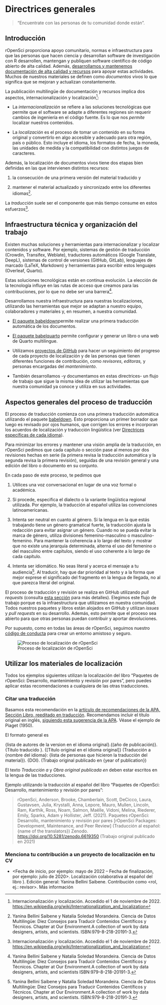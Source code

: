# Directrices generales

> "Encuentrate con las personas de tu comunidad donde están".

## Introducción

rOpenSci proporciona apoyo comunitario, normas e infraestructura para que las personas que hacen ciencia y desarrollan software de investigación con R desarrollen, mantengan y publiquen software científico de código abierto de alta calidad.
Además, [desarrollamos y mantenemos documentación de alta calidad y recursos](https://ropensci.org/resources/) para apoyar estas actividades.
Muchos de nuestros materiales se definen como *documentos vivos* lo que significa que se mejoran y actualizan constantemente.

La publicación multilingüe de documentación y recursos implica dos aspectos, internacionalización y localización[^intro-wiki]: 

- La *internacionalización* se refiere a las soluciones tecnológicas que permite que el software se adapte a diferentes regiones sin requerir cambios de ingeniería en el código fuente.
  Es lo que nos *permite* localizar nuestros contenidos.

- La *localización* es el proceso de tomar un contenido en su forma original y convertirlo en algo accesible y adecuado para otra región, país o público.
  Esto incluye el idioma, los formatos de fecha, la moneda, las unidades de medida y la compatibilidad con distintos juegos de caracteres.

[^intro-wiki]: Internacionalización y localización.
Accedido el 1 de noviembre de 2022.
[https://en.wikipedia.org/wiki/Internationalization\_and\_localization](https://en.wikipedia.org/wiki/Internationalization_and_localization)


Además, la localización de documentos vivos tiene dos etapas bien definidas en las que intervienen distintos recursos:

1. la consecución de una primera versión del material traducido y

2. mantener el material actualizado y sincronizado entre los diferentes idiomas[^intro-yani].

[^intro-yani]: Yanina Bellini Saibene y Natalia Soledad Morandeira.
Ciencia de Datos Multilingüe: Diez Consejos para Traducir Contenidos Científicos y Técnicos.
    Chapter at Our Environment.A collection of work by data designers, artists, and scientists.
ISBN:979-8-218-20191-3.

La *traducción* suele ser el componente que más tiempo consume en estos esfuerzos[^intro-wiki].

## Infraestructura técnica y organización del trabajo

Existen muchas soluciones y herramientas para internacionalizar y localizar contenidos y software.
Por ejemplo, sistemas de gestión de traducción (Crowdin, Transifex, Weblate), traductores automáticos (Google Translate, DeepL), sistemas de control de versiones (GitHub, GitLab), lenguajes de marcado (LaTeX, Markdown) y herramientas para escribir estos lenguajes (Overleaf, Quarto).

Estas soluciones tecnológicas están en continua evolución. La elección de la tecnología influye en las rutas de acceso que creamos para las contribuciones, por lo que no debe ser una barrera[^intro-5].

[^intro-5]: Yanina Bellini Saibene y Natalia Soledad Morandeira.
Ciencia de Datos Multilingüe: Diez Consejos para Traducir Contenidos Científicos y Técnicos.
    Chapter at Our Environment.A collection of work by data designers, artists, and scientists
ISBN:979-8-218-20191-3.

Desarrollamos nuestra infraestructura para nuestras localizaciones, utilizando las herramientas que mejor se adaptan a nuestro equipo, colaboradores y materiales y, en resumen, a nuestra comunidad.

* [El paquete babeldown](https://docs.ropensci.org/babeldown/)permite realizar una primera traducción automática de los documentos.

* [El paquete babelquarto](https://docs.ropensci.org/babelquarto/) permite configurar y generar un libro o una web de Quarto multilingue.

* Utilizamos [proyectos de GitHub](https://github.com/orgs/ropensci/projects/7/views/1) para hacer un seguimiento del progreso de cada proyecto de localización y de las personas que tienen diferentes funciones de contribución, como *revisores*, *editoras,* y personas encargadas del *mantenimiento*.

* También desarrollamos -y documentamos en estas directrices- un flujo de trabajo que sigue la misma idea de utilizar las herramientas que nuestra comunidad ya conoce y utiliza en sus actividades.

## Aspectos generales del proceso de traducción

El proceso de traducción comienza con una primera traducción automática utilizando el paquete [babeldown](https://docs.ropensci.org/babeldown/).
Esto proporciona un primer borrador que luego es revisado por ojos humanos, que corrigen los errores e incorporan los acuerdos de localización y traducción lingüística (ver [Directrices específicas de cada idioma](specific_guidelines.html)).

Para minimizar los errores y mantener una visión amplia de la traducción, en rOpenSci pedimos que cada capítulo o sección pase al menos por dos revisiones hechas en serie (la primera revisa la traducción automática y la segunda revisa la primera revisión), seguidas de una revisión general y una edición del libro o documento en su conjunto.

En cada paso de este proceso, te pedimos que

1. Utilices una voz conversacional en lugar de una voz formal o académica.

2. Si procede, especifica el dialecto o la variante lingüística regional utilizada.
  Por ejemplo, la traducción al español utiliza las convenciones latinoamericanas.

3. Intenta ser neutral en cuanto al género.
  Si la lengua en la que estás trabajando tiene un género gramatical fuerte, la traducción ajusta la redacción para evitar asignar un género.
  Cuando no se pueda evitar la marca de género, utiliza divisiones femenino-masculino o masculino-femenino.
  Para mantener la coherencia a lo largo del texto y mostrar que no existe una jerarquía determinada, alterna el uso del femenino o del masculino entre capítulos, siendo el uso coherente a lo largo de cada capítulo.

4. Intenta ser idiomático.
  No seas literal y acerca el mensaje a tu audiencia[^intro-6].
  Al traducir, hay que dar prioridad al texto y a la forma que mejor exprese el significado del fragmento en la lengua de llegada, no al que parezca literal del original.

[^intro-6]: Yanina Bellini Saibene y Natalia Soledad Morandeira.
Ciencia de Datos Multilingüe: Diez Consejos para Traducir Contenidos Científicos y Técnicos.
    Chapter at Our Environment.A collection of work by data designers, artists, and scientists.
ISBN:979-8-218-20191-3.

El proceso de traducción y revisión se realiza en GitHub utilizando *pull requests* (consulta [esta sección](#pr-edition) para más detalles).
Elegimos este flujo de trabajo porque es la infraestructura que utilizamos en nuestra comunidad.
Todos nuestros paquetes y libros están alojados en GitHub y utilizan *issues* y *pull requests* en su desarrollo.
Además, esto permite que el proceso sea abierto para que otras personas puedan contribuir y aportar devoluciones.

Por supuesto, como en todas las áreas de rOpenSci, seguimos nuestro [código de conducta](https://ropensci.org/code-of-conduct/) para crear un entorno amistoso y seguro.

![Proceso de localización de rOpenSci](images/localization_concept_map.png){fig-alt="Ciclo del proceso de localización: creamos una Pull Request con la primera traducción automática, esa traducción recibe dos revisiones y luego quien edita hace una revisión final y fusiona los cambios.  Estas personas actualizan las directrices de traducción que definen un glosario y los acuerdos sobre el uso del idioma."}

## Utilizar los materiales de localización

Todos los ejemplos siguientes utilizan la localización del libro "Paquetes de rOpenSci: Desarrollo, mantenimiento y revisión por pares", pero puedes aplicar estas recomendaciones a cualquiera de las otras traducciones.

### Citar una traducción

Basamos esta recomendación en la [artículo de recomendaciones de la APA, Sección Libro, reeditado en traducción](https://apastyle.apa.org/blog/citing-translated-works).
Recomendamos incluir el título original en inglés, [siguiendo esta sugerencia de la APA](https://writeanswers.royalroads.ca/faq/199295).
Véase el ejemplo de Piaget (1950).

El formato general es

{lista de autores de la version en el idioma original}.{(año de publicación)}.
{Título traducido }.
{[Título original en el idioma original]} (Traducción a {nombre del idioma}: {lista de personas que hicieron la traducción del material}).
{DOI}.
(Trabajo original publicado en {year of publication})

El texto *Traducción a* y *Obra original publicada en* deben estar escritos en la lengua de las traducciones.

Ejemplo utilizando la traducción al español del libro "Paquetes de rOpenSci: Desarrollo, mantenimiento y revisión por pares":

> rOpenSci, Anderson, Brooke, Chamberlain, Scott, DeCicco, Laura, Gustavsen, Julia, Krystalli, Anna, Lepore, Mauro, Mullen, Lincoln, Ram, Karthik, Ross, Noam, Salmon, Maëlle, Vidoni, Melina, Riederer, Emily, Sparks, Adam y Hollister, Jeff.
> (2021).
> Paquetes rOpenSci: Desarrollo, mantenimiento y revisión por pares [rOpenSci Packages: Development, Maintenance, and Peer Review] (Traducción al español: {name of the translators}) Zenodo.
> [https://doi.org/10.5281/zenodo.6619350](https://doi.org/10.5281/zenodo.6619350) (Trabajo original publicado en 2021)

### Menciona tu contribución a un proyecto de localización en tu CV

- \<Fecha de inicio, por ejemplo: mayo de 2022 -- Fecha de finalización, por ejemplo: julio de 2020>. Localización colaborativa al español del libro ). Edición general: Yanina Bellini Saibene. Contribución como \<rol, ej.: revisor>. Más información <enlace al proyecto>



